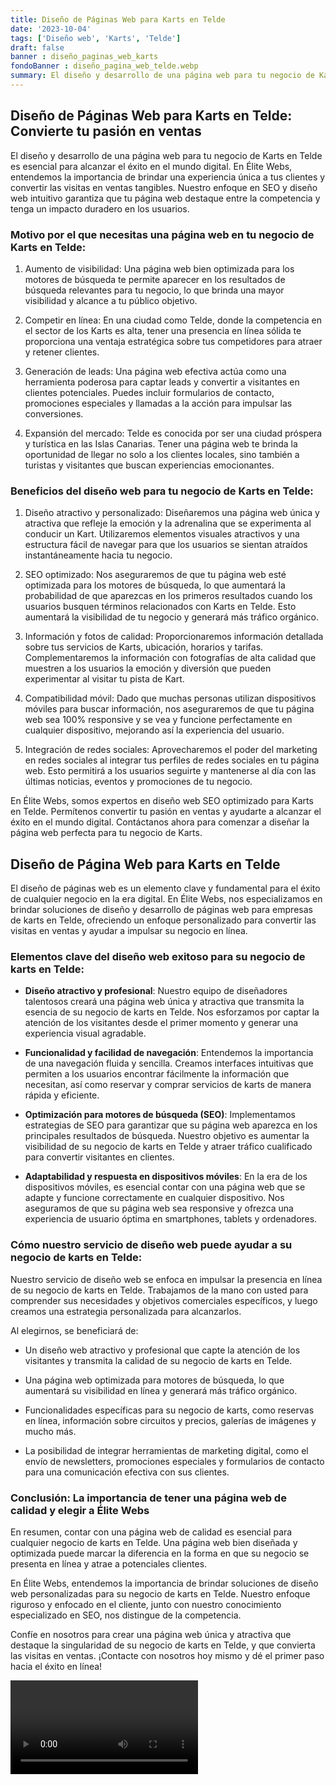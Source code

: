 ```yaml
---
title: Diseño de Páginas Web para Karts en Telde
date: '2023-10-04'
tags: ['Diseño web', 'Karts', 'Telde']
draft: false
banner : diseño_paginas_web_karts
fondoBanner : diseño_pagina_web_telde.webp
summary: El diseño y desarrollo de una página web para tu negocio de Karts en Telde es esencial para alcanzar el éxito en el mundo digital. En Élite Webs, entendemos la importancia de brindar una experiencia única a tus clientes y convertir las visitas en ventas tangibles. Nuestro enfoque en SEO y diseño web intuitivo garantiza que tu página web destaque entre la competencia y tenga un impacto duradero en los usuarios.
---
```


## Diseño de Páginas Web para Karts en Telde: Convierte tu pasión en ventas

El diseño y desarrollo de una página web para tu negocio de Karts en Telde es esencial para alcanzar el éxito en el mundo digital. En Élite Webs, entendemos la importancia de brindar una experiencia única a tus clientes y convertir las visitas en ventas tangibles. Nuestro enfoque en SEO y diseño web intuitivo garantiza que tu página web destaque entre la competencia y tenga un impacto duradero en los usuarios.

### Motivo por el que necesitas una página web en tu negocio de Karts en Telde:

1. Aumento de visibilidad: Una página web bien optimizada para los motores de búsqueda te permite aparecer en los resultados de búsqueda relevantes para tu negocio, lo que brinda una mayor visibilidad y alcance a tu público objetivo.

2. Competir en línea: En una ciudad como Telde, donde la competencia en el sector de los Karts es alta, tener una presencia en línea sólida te proporciona una ventaja estratégica sobre tus competidores para atraer y retener clientes.

3. Generación de leads: Una página web efectiva actúa como una herramienta poderosa para captar leads y convertir a visitantes en clientes potenciales. Puedes incluir formularios de contacto, promociones especiales y llamadas a la acción para impulsar las conversiones.

4. Expansión del mercado: Telde es conocida por ser una ciudad próspera y turística en las Islas Canarias. Tener una página web te brinda la oportunidad de llegar no solo a los clientes locales, sino también a turistas y visitantes que buscan experiencias emocionantes.

### Beneficios del diseño web para tu negocio de Karts en Telde:

1. Diseño atractivo y personalizado: Diseñaremos una página web única y atractiva que refleje la emoción y la adrenalina que se experimenta al conducir un Kart. Utilizaremos elementos visuales atractivos y una estructura fácil de navegar para que los usuarios se sientan atraídos instantáneamente hacia tu negocio.

2. SEO optimizado: Nos aseguraremos de que tu página web esté optimizada para los motores de búsqueda, lo que aumentará la probabilidad de que aparezcas en los primeros resultados cuando los usuarios busquen términos relacionados con Karts en Telde. Esto aumentará la visibilidad de tu negocio y generará más tráfico orgánico.

3. Información y fotos de calidad: Proporcionaremos información detallada sobre tus servicios de Karts, ubicación, horarios y tarifas. Complementaremos la información con fotografías de alta calidad que muestren a los usuarios la emoción y diversión que pueden experimentar al visitar tu pista de Kart.

4. Compatibilidad móvil: Dado que muchas personas utilizan dispositivos móviles para buscar información, nos aseguraremos de que tu página web sea 100% responsive y se vea y funcione perfectamente en cualquier dispositivo, mejorando así la experiencia del usuario.

5. Integración de redes sociales: Aprovecharemos el poder del marketing en redes sociales al integrar tus perfiles de redes sociales en tu página web. Esto permitirá a los usuarios seguirte y mantenerse al día con las últimas noticias, eventos y promociones de tu negocio.

En Élite Webs, somos expertos en diseño web SEO optimizado para Karts en Telde. Permítenos convertir tu pasión en ventas y ayudarte a alcanzar el éxito en el mundo digital. Contáctanos ahora para comenzar a diseñar la página web perfecta para tu negocio de Karts.

<GifSeo />

<Cta />

## Diseño de Página Web para Karts en Telde

El diseño de páginas web es un elemento clave y fundamental para el éxito de cualquier negocio en la era digital. En Élite Webs, nos especializamos en brindar soluciones de diseño y desarrollo de páginas web para empresas de karts en Telde, ofreciendo un enfoque personalizado para convertir las visitas en ventas y ayudar a impulsar su negocio en línea.

### Elementos clave del diseño web exitoso para su negocio de karts en Telde:

- **Diseño atractivo y profesional**: Nuestro equipo de diseñadores talentosos creará una página web única y atractiva que transmita la esencia de su negocio de karts en Telde. Nos esforzamos por captar la atención de los visitantes desde el primer momento y generar una experiencia visual agradable.

- **Funcionalidad y facilidad de navegación**: Entendemos la importancia de una navegación fluida y sencilla. Creamos interfaces intuitivas que permiten a los usuarios encontrar fácilmente la información que necesitan, así como reservar y comprar servicios de karts de manera rápida y eficiente.

- **Optimización para motores de búsqueda (SEO)**: Implementamos estrategias de SEO para garantizar que su página web aparezca en los principales resultados de búsqueda. Nuestro objetivo es aumentar la visibilidad de su negocio de karts en Telde y atraer tráfico cualificado para convertir visitantes en clientes.

- **Adaptabilidad y respuesta en dispositivos móviles**: En la era de los dispositivos móviles, es esencial contar con una página web que se adapte y funcione correctamente en cualquier dispositivo. Nos aseguramos de que su página web sea responsive y ofrezca una experiencia de usuario óptima en smartphones, tablets y ordenadores.

### Cómo nuestro servicio de diseño web puede ayudar a su negocio de karts en Telde:

Nuestro servicio de diseño web se enfoca en impulsar la presencia en línea de su negocio de karts en Telde. Trabajamos de la mano con usted para comprender sus necesidades y objetivos comerciales específicos, y luego creamos una estrategia personalizada para alcanzarlos.

Al elegirnos, se beneficiará de:

- Un diseño web atractivo y profesional que capte la atención de los visitantes y transmita la calidad de su negocio de karts en Telde.

- Una página web optimizada para motores de búsqueda, lo que aumentará su visibilidad en línea y generará más tráfico orgánico.

- Funcionalidades específicas para su negocio de karts, como reservas en línea, información sobre circuitos y precios, galerías de imágenes y mucho más.

- La posibilidad de integrar herramientas de marketing digital, como el envío de newsletters, promociones especiales y formularios de contacto para una comunicación efectiva con sus clientes.

### Conclusión: La importancia de tener una página web de calidad y elegir a Élite Webs

En resumen, contar con una página web de calidad es esencial para cualquier negocio de karts en Telde. Una página web bien diseñada y optimizada puede marcar la diferencia en la forma en que su negocio se presenta en línea y atrae a potenciales clientes.

En Élite Webs, entendemos la importancia de brindar soluciones de diseño web personalizadas para su negocio de karts en Telde. Nuestro enfoque riguroso y enfocado en el cliente, junto con nuestro conocimiento especializado en SEO, nos distingue de la competencia.

Confíe en nosotros para crear una página web única y atractiva que destaque la singularidad de su negocio de karts en Telde, y que convierta las visitas en ventas. ¡Contacte con nosotros hoy mismo y dé el primer paso hacia el éxito en línea!

<Video />

<CtaBot job='Karts' city='Telde'/>

<Gmaps query='Telde+españa+maps' />